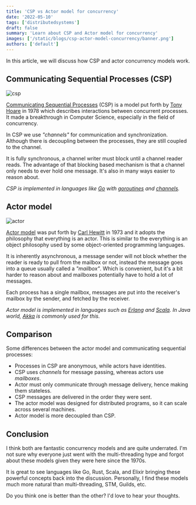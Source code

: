 ```yaml
---
title: 'CSP vs Actor model for concurrency'
date: '2022-05-10'
tags: ['distributedsystems']
draft: false
summary: 'Learn about CSP and Actor model for concurrency'
images: ['/static/blogs/csp-actor-model-concurrency/banner.png']
authors: ['default']
---
```


In this article, we will discuss how CSP and actor concurrency models work.

## Communicating Sequential Processes (CSP)

![csp](/static/blogs/csp-actor-model-concurrency/csp.png)

[Communicating Sequential Processes](https://dl.acm.org/doi/10.1145/359576.359585) (CSP) is a model put forth by [Tony Hoare](https://en.wikipedia.org/wiki/Tony_Hoare) in 1978 which describes interactions between concurrent processes.
It made a breakthrough in Computer Science, especially in the field of concurrency.

In CSP we use _"channels"_ for communication and synchronization. Although there is decoupling between the processes, they are still coupled to the channel.

It is fully synchronous, a channel writer must block until a channel reader reads. The advantage of that blocking based mechanism is that a channel only needs to ever hold one message. It's also in many ways easier to reason about.

_CSP is implemented in languages like [Go](/courses/go) with [goroutines](/courses/go/goroutines) and [channels](/courses/go/channels)._

## Actor model

![actor](/static/blogs/csp-actor-model-concurrency/actor.png)

[Actor model](https://arxiv.org/abs/1008.1459) was put forth by [Carl Hewitt](https://en.wikipedia.org/wiki/Carl_Hewitt) in 1973 and it adopts the philosophy that everything is an actor. This is similar to the everything is an object philosophy used by some object-oriented programming languages.

It is inherently asynchronous, a message sender will not block whether the reader is ready to pull from the mailbox or not, instead the message goes into a queue usually called a _"mailbox"_. Which is convenient, but it's a bit harder to reason about and mailboxes potentially have to hold a lot of messages.

Each process has a single mailbox, messages are put into the receiver's mailbox by the sender, and fetched by the receiver.

_Actor model is implemented in languages such as [Erlang](https://www.erlang.org/) and [Scala](https://www.scala-lang.org/). In Java world, [Akka](https://akka.io) is commonly used for this._

## Comparison

Some differences between the actor model and communicating sequential processes:

- Processes in CSP are anonymous, while actors have identities.
- CSP uses _channels_ for message passing, whereas actors use _mailboxes_.
- Actor must only communicate through message delivery, hence making them stateless.
- CSP messages are delivered in the order they were sent.
- The actor model was designed for distributed programs, so it can scale across several machines.
- Actor model is more decoupled than CSP.

## Conclusion

I think both are fantastic concurrency models and are quite underrated. I'm not sure why everyone just went with the multi-threading hype and forgot about these models given they were here since the 1970s.

It is great to see languages like Go, Rust, Scala, and Elixir bringing these powerful concepts back into the discussion. Personally, I find these models much more natural than multi-threading, STM, Guilds, etc.

Do you think one is better than the other? I'd love to hear your thoughts.
